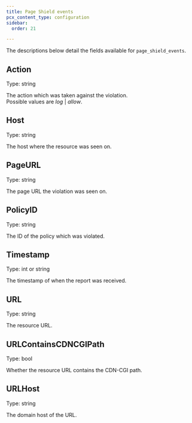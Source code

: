 ```yaml
---
title: Page Shield events
pcx_content_type: configuration
sidebar:
  order: 21

---
```


The descriptions below detail the fields available for `page_shield_events`.

## Action

Type: string

The action which was taken against the violation. <br />Possible values are <em>log</em> | <em>allow</em>.

## Host

Type: string

The host where the resource was seen on.

## PageURL

Type: string

The page URL the violation was seen on.

## PolicyID

Type: string

The ID of the policy which was violated.

## Timestamp

Type: int or string

The timestamp of when the report was received.

## URL

Type: string

The resource URL.

## URLContainsCDNCGIPath

Type: bool

Whether the resource URL contains the CDN-CGI path.

## URLHost

Type: string

The domain host of the URL.
